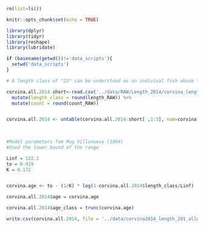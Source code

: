 
```r
rm(list=ls())

knitr::opts_chunk$set(echo = TRUE)

library(dplyr)
library(tidyr)
library(reshape)
library(lubridate)

if (basename(getwd())!='data_scripts'){
  setwd('data_scripts')
}
```


```r
# A length class of "23" can be understood as an indiviual fish whose length is between 22 cm and 23cm

corvina.all.2014.short<-read.csv('../data/RAW/Length_2014/corvina_length_all_201_2014.csv') %>%
  mutate(length_class = round(length_RAW)) %>%
  mutate(count = round(count_RAW))


corvina.all.2014 <- untable(corvina.all.2014.short[ ,1:3], num=corvina.all.2014.short[ ,4]) 
  
  
```


```r

#Model parameters fom Mug Villanueva (1994)
#Used the lower bound of the range

Linf = 122.1
to = 0.919
K = 0.172


corvina.age <- to - (1/K) * log(1-corvina.all.2014$length_class/Linf)

corvina.all.2014$age = corvina.age

corvina.all.2014$age_class = trunc(corvina.age)


```

```r
write.csv(corvina.all.2014, file = '../data/corvina2014_length_201_allgear.csv') 
```


